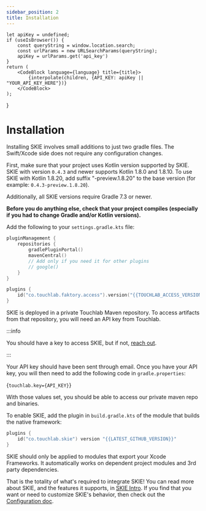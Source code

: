 ```yaml
---
sidebar_position: 2
title: Installation
---
```


    let apiKey = undefined;
    if (useIsBrowser()) {
        const queryString = window.location.search;
        const urlParams = new URLSearchParams(queryString);
        apiKey = urlParams.get('api_key')
    }
    return (
        <CodeBlock language={language} title={title}>
            {interpolate(children, {API_KEY: apiKey || "YOUR_API_KEY_HERE"})}
        </CodeBlock>
    );
}


# Installation

Installing SKIE involves small additions to just two gradle files. The Swift/Xcode side does not require any configuration changes.

First, make sure that your project uses Kotlin version supported by SKIE.
SKIE with version `0.4.3` and newer supports Kotlin 1.8.0 and 1.8.10.
To use SKIE with Kotlin 1.8.20, add suffix "-preview.1.8.20" to the base version (for example: `0.4.3-preview.1.8.20`).

Additionally, all SKIE versions require Gradle 7.3 or newer.

**Before you do anything else, check that your project compiles (especially if you had to change Gradle and/or Kotlin versions).**

Add the following to your `settings.gradle.kts` file:

```kotlin
pluginManagement {
    repositories {
        gradlePluginPortal()
        mavenCentral()
        // Add only if you need it for other plugins
        // google()
    }
}

plugins {
    id("co.touchlab.faktory.access").version("{{TOUCHLAB_ACCESS_VERSION}}")
}
```

SKIE is deployed in a private Touchlab Maven repository. To access artifacts from that repository, you will need an API key from Touchlab.

:::info

You should have a key to access SKIE, but if not, [reach out](https://touchlab.co/contact-us/).

:::

Your API key should have been sent through email. Once you have your API key, you will then need to add the following code in `gradle.properties`:

<ApiKeyInterpolatedCodeBlock
    language="properties"
    title="gradle.properties">
{`touchlab.key={API_KEY}`}
</ApiKeyInterpolatedCodeBlock>

With those values set, you should be able to access our private maven repo and binaries.

To enable SKIE, add the plugin in `build.gradle.kts` of the module that builds the native framework:

```kotlin title=build.gradle.kts
plugins {
    id("co.touchlab.skie") version "{{LATEST_GITHUB_VERSION}}"
}
```

SKIE should only be applied to modules that export your Xcode Frameworks. It automatically works on dependent project modules and 3rd party dependencies.

That is the totality of what's required to integrate SKIE! You can read more about SKIE, and the features it supports, in [SKIE Intro](/docs/intro.md). If you find that you want or need to customize SKIE's behavior, then check out the [Configuration doc](/docs/Configuration/Configuration.md).
